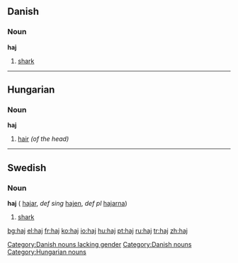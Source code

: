 {{see|hajj}}
==Danish==
===Noun===
'''haj''' [[Category:Danish nouns lacking gender]]

# [[shark]]

----

==Hungarian==
===Noun===
'''haj'''

#[[hair]] ''(of the head)''


----

==Swedish==
===Noun===
'''haj''' {{c}} ({{p}} [[hajar]], ''def sing'' [[hajen]], ''def pl'' [[hajarna]])

# [[shark]]

[[Category:Danish nouns]]
[[Category:Hungarian nouns]]

[[bg:haj]]
[[el:haj]]
[[fr:haj]]
[[ko:haj]]
[[io:haj]]
[[hu:haj]]
[[pt:haj]]
[[ru:haj]]
[[tr:haj]]
[[zh:haj]]